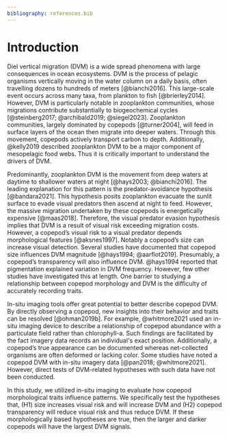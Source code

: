 ```yaml
---
bibliography: references.bib
---
```


# Introduction

Diel vertical migration (DVM) is a wide spread phenomena with large consequences in ocean ecosystems. DVM is the process of pelagic organisms vertically moving in the water column on a daily basis, often travelling dozens to hundreds of meters [@bianchi2016]. This large-scale event occurs across many taxa, from plankton to fish [@brierley2014]. However, DVM is particularly notable in zooplankton communities, whose migrations contribute substantially to biogeochemical cycles [@steinberg2017; @archibald2019; @siegel2023]. Zooplankton communities, largely dominated by copepods [@turner2004], will feed in surface layers of the ocean then migrate into deeper waters. Through this movement, copepods actively transport carbon to depth. Additionally, @kelly2019 described zooplankton DVM to be a major component of mesopelagic food webs. Thus it is critically important to understand the drivers of DVM.

Predominantly, zooplankton DVM is the movement from deep waters at daytime to shallower waters at night [@hays2003; @bianchi2016]. The leading explanation for this pattern is the predator-avoidance hypothesis [@bandara2021]. This hypothesis posits zooplankton evacuate the sunlit surface to evade visual predators then ascend at night to feed. However, the massive migration undertaken by these copepods is energetically expensive [@maas2018]. Therefore, the visual predator evasion hypothesis implies that DVM is a result of visual risk exceeding migration costs. However, a copepod's visual risk to a visual predator depends morphological features [@aksnes1997]. Notably a copepod's size can increase visual detection. Several studies have documented that copepod size influences DVM magnitude [@hays1994; @aarflot2019]. Presumably, a copepod's transparency will also influence DVM. @hays1994 reported that pigmentation explained variation in DVM frequency. However, few other studies have investigated this at length. One barrier to studying a relationship between copepod morphology and DVM is the difficulty of accurately recording traits.

In-situ imaging tools offer great potential to better describe copepod DVM. By directly observing a copepod, new insights into their behavior and traits can be resolved [@ohman2019b]. For example, @whitmore2021 used an in-situ imaging device to describe a relationship of copepod abundance with a particulate field rather than chlorophyll-a. Such findings are facilitated by the fact imagery data
records an individual\'s exact position. Additionally, a copepod's true appearance can be documented whereas net-collected organisms are often deformed or lacking color. Some studies have noted a copepod DVM with in-situ imagery data [@pan2018; @whitmore2021]. However, direct tests of DVM-related hypotheses with such data have not been conducted.

In this study, we utilized in-situ imaging to evaluate how copepod morphological traits influence patterns. We specifically test the hypotheses that, (H1) size increases visual risk and will increase DVM and (H2) copepod transparency will reduce visual risk and thus reduce DVM. If these morphologically based hypotheses are true, then the larger and darker copepods will have the largest DVM signals.
